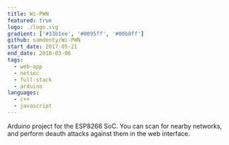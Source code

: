 ```yaml
---
title: Wi-PWN
featured: true
logo: ./logo.svg
gradient: ['#33b1ee', '#0095ff', '#00b8ff']
github: samdenty/Wi-PWN
start_date: 2017-05-21
end_date: 2018-03-06
tags:
  - web-app
  - netsec
  - full-stack
  - arduino
languages:
  - c++
  - javascript
---
```


Arduino project for the ESP8266 SoC. You can scan for nearby networks, and perform deauth attacks against them in the web interface.
